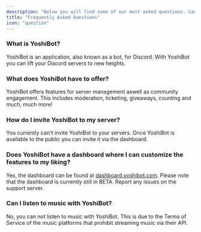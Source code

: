 ```yaml
---
description: "Below you will find some of our most asked questions. Can't find your question in this FAQ? Try one of our guides or join our support server."
title: "Frequently Asked Questions"
icon: "question"
---
```


### What is YoshiBot?
YoshiBot is an application, also known as a bot, for Discord. With YoshiBot you can lift your Discord servers to new heights.

### What does YoshiBot have to offer?
YoshiBot offers features for server management aswell as community engagement. This includes moderation, ticketing, giveaways, counting and much, much more!

### How do I invite YoshiBot to my server?
You currently can't invite YoshiBot to your servers. Once YoshiBot is available to the public you can invite it via the dashboard.

### Does YoshiBot have a dashboard where I can customize the features to my liking?
Yes, the dashboard can be found at [dashboard.yoshibot.com](https://dashboard.yoshibot.com/). Please note that the dashboard is currently still in BETA. Report any issues on the support server.

### Can I listen to music with YoshiBot?
No, you can not listen to music with YoshiBot. This is due to the Terms of Service of the music platforms that prohibit streaming music via their API.